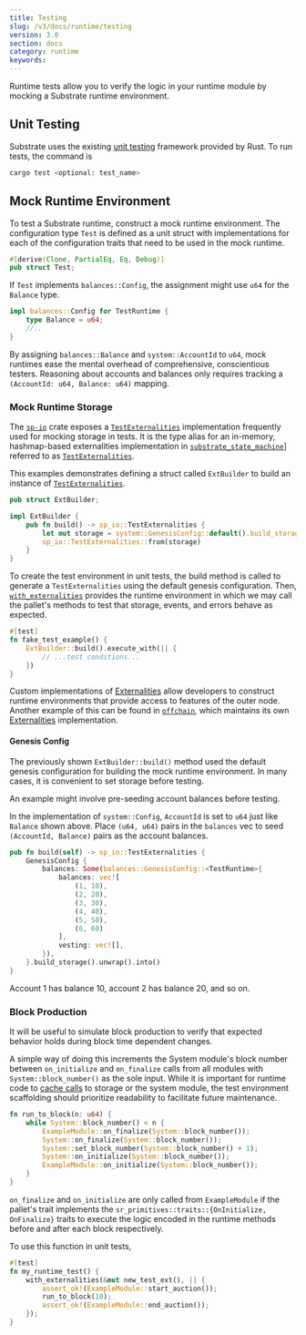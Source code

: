 ```yaml
---
title: Testing
slug: /v3/docs/runtime/testing
version: 3.0 
section: docs
category: runtime
keywords:
---
```


Runtime tests allow you to verify the logic in your runtime module by mocking a Substrate runtime
environment.

## Unit Testing

Substrate uses the existing
[unit testing](https://doc.rust-lang.org/rust-by-example/testing/unit_testing.html) framework
provided by Rust. To run tests, the command is

```bash
cargo test <optional: test_name>
```

## Mock Runtime Environment

To test a Substrate runtime, construct a mock runtime environment. The configuration type `Test` is
defined as a unit struct with implementations for each of the configuration traits that need to be
used in the mock runtime.

```rust
#[derive(Clone, PartialEq, Eq, Debug)]
pub struct Test;
```

If `Test` implements `balances::Config`, the assignment might use `u64` for the `Balance` type.

```rust
impl balances::Config for TestRuntime {
	type Balance = u64;
	//..
}
```

By assigning `balances::Balance` and `system::AccountId` to `u64`, mock runtimes ease the mental
overhead of comprehensive, conscientious testers. Reasoning about accounts and balances only
requires tracking a `(AccountId: u64, Balance: u64)` mapping.

### Mock Runtime Storage

The [`sp-io`](/rustdocs/latest/sp_io) crate exposes a
[`TestExternalities`](/rustdocs/latest/sp_io/type.TestExternalities.html)
implementation frequently used for mocking storage in tests. It is the type alias for an in-memory,
hashmap-based externalities implementation in
[`substrate_state_machine`](/rustdocs/latest/sp_state_machine)]
referred to as
[`TestExternalities`](/rustdocs/latest/sp_state_machine/struct.TestExternalities.html).

This examples demonstrates defining a struct called `ExtBuilder` to build an instance of
[`TestExternalities`](/rustdocs/latest/sp_io/type.TestExternalities.html).

```rust
pub struct ExtBuilder;

impl ExtBuilder {
	pub fn build() -> sp_io::TestExternalities {
		let mut storage = system::GenesisConfig::default().build_storage::<TestRuntime>().unwrap();
		sp_io::TestExternalities::from(storage)
	}
}
```

To create the test environment in unit tests, the build method is called to generate a
`TestExternalities` using the default genesis configuration. Then,
[`with_externalities`](/rustdocs/latest/sp_externalities/fn.with_externalities.html)
provides the runtime environment in which we may call the pallet's methods to test that storage,
events, and errors behave as expected.

```rust
#[test]
fn fake_test_example() {
	ExtBuilder::build().execute_with(|| {
		// ...test conditions...
	})
}
```

Custom implementations of
[Externalities](/rustdocs/latest/sp_externalities) allow developers
to construct runtime environments that provide access to features of the outer node. Another example
of this can be found in
[`offchain`](/rustdocs/latest/sp_core/offchain), which maintains its
own [Externalities](/rustdocs/latest/sp_core/offchain/trait.Externalities.html)
implementation.

#### Genesis Config

The previously shown `ExtBuilder::build()` method used the default genesis configuration for
building the mock runtime environment. In many cases, it is convenient to set storage before
testing.

An example might involve pre-seeding account balances before testing.

In the implementation of `system::Config`, `AccountId` is set to `u64` just like `Balance` shown
above. Place `(u64, u64)` pairs in the `balances` vec to seed `(AccountId, Balance)` pairs as the
account balances.

```rust
pub fn build(self) -> sp_io::TestExternalities {
	GenesisConfig {
		balances: Some(balances::GenesisConfig::<TestRuntime>{
			balances: vec![
				(1, 10),
				(2, 20),
				(3, 30),
				(4, 40),
				(5, 50),
				(6, 60)
			],
			vesting: vec![],
		}),
	}.build_storage().unwrap().into()
}
```

Account 1 has balance 10, account 2 has balance 20, and so on.

### Block Production

It will be useful to simulate block production to verify that expected behavior holds during block
time dependent changes.

A simple way of doing this increments the System module's block number between `on_initialize` and
`on_finalize` calls from all modules with `System::block_number()` as the sole input. While it is
important for runtime code to [cache calls](https://substrate.dev/recipes/cache.html) to storage or
the system module, the test environment scaffolding should prioritize readability to facilitate
future maintenance.

```rust
fn run_to_block(n: u64) {
	while System::block_number() < n {
		ExampleModule::on_finalize(System::block_number());
		System::on_finalize(System::block_number());
		System::set_block_number(System::block_number() + 1);
		System::on_initialize(System::block_number());
		ExampleModule::on_initialize(System::block_number());
	}
}
```

`on_finalize` and `on_initialize` are only called from `ExampleModule` if the pallet's trait
implements the `sr_primitives::traits::{OnInitialize, OnFinalize}` traits to execute the logic
encoded in the runtime methods before and after each block respectively.

To use this function in unit tests,

```rust
#[test]
fn my_runtime_test() {
	with_externalities(&mut new_test_ext(), || {
		assert_ok!(ExampleModule::start_auction());
		run_to_block(10);
		assert_ok!(ExampleModule::end_auction());
	});
}
```
